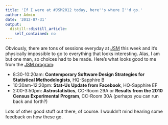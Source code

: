 ```yaml
---
title: 'If I were at #JSM2012 today, here''s where I''d go.'
author: Admin
date: '2012-07-31'
output:
  distill::distill_article:
    self_contained: no
---
```


Obviously, there are tons of sessions everyday at <a href="http://amstat.org/meetings/jsm/2012/index.cfm" target="_blank">JSM</a> this week and it&#8217;s physically impossible to go to everything that looks interesting. Alas, I am but one man, so choices had to be made. Here&#8217;s what looks good to me from the <a href="http://amstat.org/meetings/jsm/2012/onlineprogram/" target="_blank">JSM program</a>:

  * 8:30-10:20am: **Contemporary Software Design Strategies for Statistical Methodologists**, HQ-Sapphire B
  * 10:30am-12:20pm: **Stat-Us Update from Facebook**, HQ-Sapphire EF
  * 2:00-3:50pm: **Astrostatistics**, CC-Room 29A or **Results from the 2010 Census Experimental Program**, CC-Room 30A (perhaps you can run back and forth?)

Lots of other good stuff out there, of course. I wouldn&#8217;t mind hearing some feedback on how these go.
